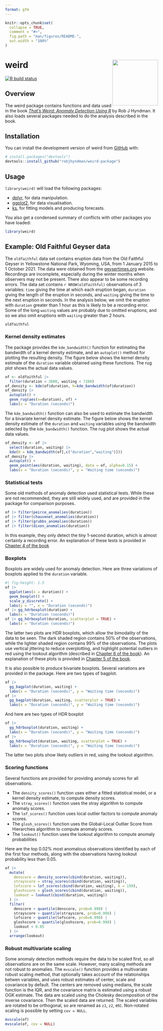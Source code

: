 ```yaml
---
format: gfm
---
```


<!-- README.md is generated from README.qmd. Please edit that file -->

```r
knitr::opts_chunk$set(
  collapse = TRUE,
  comment = "#>",
  fig.path = "man/figures/README-",
  out.width = "100%"
)
```

# weird  <img src="man/figures/weird-hex.png" align="right" width = 150 />

<!-- badges: start -->
[![R build status](https://github.com/robjhyndman/weird-package/workflows/R-CMD-check/badge.svg)](https://github.com/robjhyndman/weird-package/actions)
<!-- badges: end -->

## Overview

The weird package contains functions and data used in the book [*That's Weird: Anomaly Detection Using R*](https://OTexts.com/weird/) by Rob J Hyndman. It also loads several packages needed to do the analysis described in the book. 

## Installation

You can install the development version of weird from [GitHub](https://github.com/) with:

``` r
# install.packages("devtools")
devtools::install_github("robjhyndman/weird-package")
```

## Usage

`library(weird)` will load the following packages:

* [dplyr](https://dplyr.tidyverse.org), for data manipulation.
* [ggplot2](https://ggplot2.tidyverse.org), for data visualisation.
* [ks](https://cran.r-project.org/package=ks), for fitting models and producing forecasts.

You also get a condensed summary of conflicts with other packages you have loaded:

```r
library(weird)
```


## Example: Old Faithful Geyser data

The `oldfaithful` data set contains eruption data from the Old Faithful Geyser in Yellowstone National Park, Wyoming, USA, from 1 January 2015 to 1 October 2021. The data were obtained from the [geysertimes.org](https://geysertimes.org) website. Recordings are incomplete, especially during the winter months when observers may not be present. There also appear to be some recording errors. The data set contains `r NROW(oldfaithful)` observations of 3 variables: `time` giving the time at which each eruption began, `duration` giving the length of the eruption in seconds, and `waiting` giving the time to the next eruption in seconds. In the analysis below, we omit the eruption with `duration` greater than 1 hour as this is likely to be a recording error. Some of the long `waiting` values are probably due to omitted eruptions, and so we also omit eruptions with `waiting` greater than 2 hours.

```r
oldfaithful
```

### Kernel density estimates

The package provides the `kde_bandwidth()` function for estimating the bandwidth of a kernel density estimate, and an `autoplot()` method for plotting the resulting density. The figure below shows the kernel density estimate of the `duration` variable obtained using these functions. The rug plot shows the actual data values.

```r
of <- oldfaithful |>
  filter(duration < 3600, waiting < 7200)
of_density <- kde(of$duration, h=kde_bandwidth(of$duration))
of_density |>
  autoplot() +
  geom_rug(aes(x=duration), of) +
  labs(x = "Duration (seconds)")
```

The `kde_bandwidth()` function can also be used to estimate the bandwidth for a bivariate kernel density estimate. The figure below shows the kernel density estimate of the `duration` and `waiting` variables using the bandwidth selected by the `kde_bandwidth()` function. The rug plot shows the actual data values.

```r
of_density <- of |>
  select(duration, waiting) |> 
  kde(H = kde_bandwidth(of[,c("duration","waiting")]))
of_density |>
  autoplot() +
  geom_point(aes(duration, waiting), data = of, alpha=0.15) +
  labs(x = "Duration (seconds)", y = "Waiting time (seconds)")
```

### Statistical tests

Some old methods of anomaly detection used statistical tests. While these are not recommended, they are still widely used, and are provided in the package for comparison purposes.

```r
of |> filter(peirce_anomalies(duration))
of |> filter(chauvenet_anomalies(duration))
of |> filter(grubbs_anomalies(duration))
of |> filter(dixon_anomalies(duration))
```

In this example, they only detect the tiny 1-second duration, which is almost certainly a recording error. An explanation of these tests is provided in [Chapter 4 of the book](https://otexts.com/weird/04-tests.html)

### Boxplots

Boxplots are widely used for anomaly detection. Here are three variations of boxplots applied to the `duration` variable.

```r
#| fig-height: 1.5
of |>
  ggplot(aes(x = duration)) +
  geom_boxplot() +
  scale_y_discrete() +
  labs(y = "", x = "Duration (seconds)")
of |> gg_hdrboxplot(duration) +
  labs(x = "Duration (seconds)")
of |> gg_hdrboxplot(duration, scatterplot = TRUE) +
  labs(x = "Duration (seconds)")
```

The latter two plots are HDR boxplots, which allow the bimodality of the data to be seen. The dark shaded region contains 50% of the observations, while the lighter shaded region contains 99% of the observations. The plots use vertical jittering to reduce overplotting, and highlight potential outliers in red using the lookout algorithm (described in [Chapter 6 of the book](https://otexts.com/weird/06-density.html)). An explanation of these plots is provided in [Chapter 5 of the book](https://otexts.com/weird/04-boxplots.html).

It is also possible to produce bivariate boxplots. Several variations are provided in the package. Here are two types of bagplot.

```r
of |>
  gg_bagplot(duration, waiting) +
  labs(x = "Duration (seconds)", y = "Waiting time (seconds)")
of |>
  gg_bagplot(duration, waiting, scatterplot = TRUE) +
  labs(x = "Duration (seconds)", y = "Waiting time (seconds)")
```

And here are two types of HDR boxplot

```r
of |> 
  gg_hdrboxplot(duration, waiting) +
  labs(x = "Duration (seconds)", y = "Waiting time (seconds)") 
of |> 
  gg_hdrboxplot(duration, waiting, scatterplot = TRUE) +
  labs(x = "Duration (seconds)", y = "Waiting time (seconds)") 
```

The latter two plots show likely outliers in red, using the lookout algorithm.

### Scoring functions

Several functions are provided for providing anomaly scores for all observations. 

* The `density_scores()` function uses either a fitted statistical model, or a kernel density estimate, to compute density scores.
* The `stray_scores()` function uses the stray algorithm to compute anomaly scores.
* The `lof_scores()` function uses local outlier factors to compute anomaly scores.
* The `glosh_scores()` function uses the Global-Local Outlier Score from Hierarchies algorithm to compute anomaly scores.
* The `lookout()` function uses the lookout algorithm to compute anomaly probabilities

Here are the top 0.02% most anomalous observations identified by each of the first four methods, along with the observations having lookout probability less than 0.05.

```r
of |>
  mutate(
    denscore = density_scores(cbind(duration, waiting)),
    strayscore = stray_scores(cbind(duration, waiting)),
    lofscore = lof_scores(cbind(duration, waiting), k = 150),
    gloshscore = glosh_scores(cbind(duration, waiting)),
    lookout = lookout(cbind(duration, waiting))
  ) |> 
  filter(
    denscore > quantile(denscore, prob=0.998) |
    strayscore > quantile(strayscore, prob=0.998) |
    lofscore > quantile(lofscore, prob=0.998) |
    gloshscore > quantile(gloshscore, prob=0.998) |
    lookout < 0.05
  ) |> 
  arrange(lookout)
```

### Robust multivariate scaling

Some anomaly detection methods require the data to be scaled first, so all observations are on the same scale. However, many scaling methods are not robust to anomalies. The `mvscale()` function provides a multivariate robust scaling method, that optionally takes account of the relationships betwen variables, and uses robust estimates of center, scale and covariance by default. The centers are removed using medians, the scale function is the IQR, and the covariance matrix is estimated using a robust OGK estimate. The data are scaled using the Cholesky decomposition of the inverse covariance. Then the scaled data are returned. The scaled variables are rotated to be orthogonal, so are renamed as `z1`, `z2`, etc. Non-rotated scaling is possible by setting `cov = NULL`.

```r
mvscale(of)
mvscale(of, cov = NULL)
```
